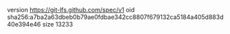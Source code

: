 version https://git-lfs.github.com/spec/v1
oid sha256:a7ba2a63dbeb0b79ae0fdbae342cc8807f679132ca5184a405d883d40e394e46
size 13233
